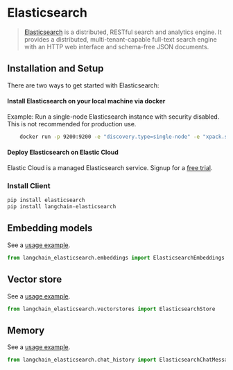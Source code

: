 # Elasticsearch

> [Elasticsearch](https://www.elastic.co/elasticsearch/) is a distributed, RESTful search and analytics engine.
> It provides a distributed, multi-tenant-capable full-text search engine with an HTTP web interface and schema-free
> JSON documents.

## Installation and Setup

There are two ways to get started with Elasticsearch:

#### Install Elasticsearch on your local machine via docker

Example: Run a single-node Elasticsearch instance with security disabled. This is not recommended for production use.

```bash
    docker run -p 9200:9200 -e "discovery.type=single-node" -e "xpack.security.enabled=false" -e "xpack.security.http.ssl.enabled=false" docker.elastic.co/elasticsearch/elasticsearch:8.9.0
```

#### Deploy Elasticsearch on Elastic Cloud

Elastic Cloud is a managed Elasticsearch service. Signup for a [free trial](https://cloud.elastic.co/registration?utm_source=langchain&utm_content=documentation).

### Install Client

```bash
pip install elasticsearch
pip install langchain-elasticsearch
```

## Embedding models

See a [usage example](/docs/integrations/text_embedding/elasticsearch).

```python
from langchain_elasticsearch.embeddings import ElasticsearchEmbeddings
```

## Vector store

See a [usage example](/docs/integrations/vectorstores/elasticsearch).

```python
from langchain_elasticsearch.vectorstores import ElasticsearchStore
```

## Memory

See a [usage example](/docs/integrations/memory/elasticsearch_chat_message_history).

```python
from langchain_elasticsearch.chat_history import ElasticsearchChatMessageHistory
```
